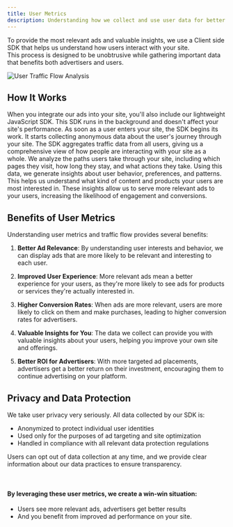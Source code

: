 ```yaml
---
title: User Metrics
description: Understanding how we collect and use user data for better ad targeting
---
```



To provide the most relevant ads and valuable insights, we use a Client side SDK that helps us understand how users interact with your site. <br/>
This process is designed to be unobtrusive while gathering important data that benefits both advertisers and users.

<img src="/images/buyers/analytics-2.png" alt="User Traffic Flow Analysis" />

## How It Works

<AccordionGroup>
  <Accordion title="SDK Integration" icon="puzzle-piece">
    When you integrate our ads into your site, you'll also include our lightweight JavaScript SDK. This SDK runs in the background and doesn't affect your site's performance.
  </Accordion>

  <Accordion title="User Entry" icon="door-open">
    As soon as a user enters your site, the SDK begins its work. It starts collecting anonymous data about the user's journey through your site.
  </Accordion>

  <Accordion title="Traffic Aggregation" icon="users">
    The SDK aggregates traffic data from all users, giving us a comprehensive view of how people are interacting with your site as a whole.
  </Accordion>

  <Accordion title="User Journey Mapping" icon="map">
    We analyze the paths users take through your site, including which pages they visit, how long they stay, and what actions they take.
  </Accordion>

  <Accordion title="Insights Generation" icon="lightbulb">
    Using this data, we generate insights about user behavior, preferences, and patterns. This helps us understand what kind of content and products your users are most interested in.
  </Accordion>

  <Accordion title="Ad Targeting" icon="bullseye-arrow">
    These insights allow us to serve more relevant ads to your users, increasing the likelihood of engagement and conversions.
  </Accordion>
</AccordionGroup>

## Benefits of User Metrics

Understanding user metrics and traffic flow provides several benefits:

1. **Better Ad Relevance**: By understanding user interests and behavior, we can display ads that are more likely to be relevant and interesting to each user.

2. **Improved User Experience**: More relevant ads mean a better experience for your users, as they're more likely to see ads for products or services they're actually interested in.

3. **Higher Conversion Rates**: When ads are more relevant, users are more likely to click on them and make purchases, leading to higher conversion rates for advertisers.

4. **Valuable Insights for You**: The data we collect can provide you with valuable insights about your users, helping you improve your own site and offerings.

5. **Better ROI for Advertisers**: With more targeted ad placements, advertisers get a better return on their investment, encouraging them to continue advertising on your platform.

## Privacy and Data Protection

We take user privacy very seriously. All data collected by our SDK is:

- Anonymized to protect individual user identities
- Used only for the purposes of ad targeting and site optimization
- Handled in compliance with all relevant data protection regulations

Users can opt out of data collection at any time, and we provide clear information about our data practices to ensure transparency.

<br />

#### By leveraging these user metrics, we create a win-win situation: 
- Users see more relevant ads, advertisers get better results
- And you benefit from improved ad performance on your site.